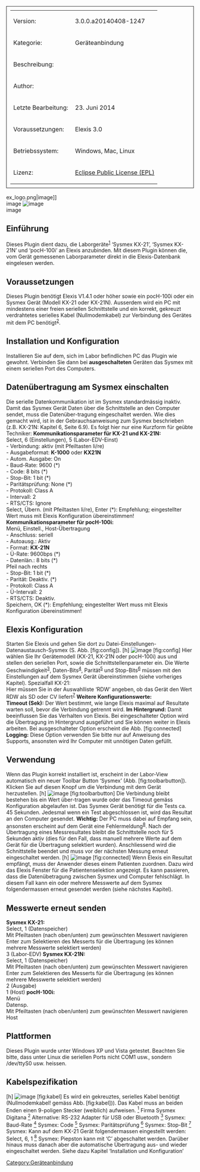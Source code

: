 [[Category:Geräteanbindung]]
<table style="width:100%; border: 1px solid; padding: 10px">
	
	<tr>
		<td>Version:</td>
		<td>3.0.0.a20140408-1247</td>
	</tr>
	<tr>
		<td style="width:150px;">Kategorie:</td>
		<td>Geräteanbindung</td>
	</tr>
	<tr>
		<td>Beschreibung:</td>
		<td></td>
	</tr>
	<tr>
		<td>Author:</td>
		<td></td>
	</tr>
	<tr>
		<td>Letzte Bearbeitung:</td>
		<td>23. Juni 2014</td>
	</tr>
	<tr>
		<td>Voraussetzungen:</td>
		<td>Elexis 3.0</td>
	</tr>
	<tr>
		<td>Betriebssystem:</td>
		<td>Windows, Mac, Linux</td>
	</tr>
	<tr>
		<td>Lizenz:</td>
		<td>[http://www.eclipse.org/legal/epl-v10.html Eclipse Public License (EPL)]</td>
	</tr>
</table>
ex_logo.png|image]]<br />
 image
[[File:sysmex-_device.png|image]]<br />
 image
== Einführung ==
Dieses Plugin dient dazu, die Laborgeräte<sup>[[#fn1|1]]</sup> ‘Sysmex KX-21’, ‘Sysmex KX-21N’ und ‘pocH-100i’ an Elexis anzubinden. Mit diesem Plugin können die, vom Gerät gemessenen Laborparameter direkt in die Elexis-Datenbank eingelesen werden.
== Voraussetzungen ==
Dieses Plugin benötigt Elexis V1.4.1 oder höher sowie ein pocH-100i oder ein Sysmex Gerät (Modell KX-21 oder KX-21N). Ausserdem wird ein PC mit mindestens einer freien seriellen Schnittstelle und ein korrekt, gekreuzt verdrahtetes serielles Kabel (Nullmodemkabel) zur Verbindung des Gerätes mit dem PC benötigt<sup>[[#fn2|2]]</sup>.
== Installation und Konfiguration ==
Installieren Sie auf dem, sich im Labor befindlichen PC das Plugin wie gewohnt. Verbinden Sie dann bei '''ausgeschalteten''' Geräten das Sysmex mit einem seriellen Port des Computers.
== Datenübertragung am Sysmex einschalten ==
Die serielle Datenkommunikation ist im Sysmex standardmässig inaktiv. Damit das Sysmex Gerät Daten über die Schnittstelle an den Computer sendet, muss die Datenüber-tragung eingeschaltet werden. Wie dies gemacht wird, ist in der Gebrauchsanweisung zum Sysmex beschrieben (z.B. KX-21N: Kapitel 6, Seite 6.9). Es folgt hier nur eine Kurzform für geübte Techniker:
'''Kommunikationsparameter für KX-21 und KX-21N:'''<br />
 Select, 6 (Einstellungen), 5 (Labor-EDV-Einst)<br />
 - Verbindung: aktiv (mit Pfeiltasten li/re)<br />
 - Ausgabeformat: '''K-1000''' oder '''KX21N'''<br />
 - Autom. Ausgabe: On<br />
 - Baud-Rate: 9600 (*)<br />
 - Code: 8 bits (*)<br />
 - Stop-Bit: 1 bit (*)<br />
 - Paritätsprüfung: None (*)<br />
 - Protokoll: Class A<br />
 - Intervall: 2<br />
 - RTS/CTS: Ignore<br />
 Select, Übern. (mit Pfeiltasten li/re), Enter
(*): Empfehlung; eingestellter Wert muss mit Elexis Konfiguration übereinstimmen!<br />
 '''Kommunikationsparameter für pocH-100i:'''<br />
 Menü, Einstell., Host-Übertragung<br />
 - Anschluss: seriell<br />
 - Autoausg.: Aktiv<br />
 - Format: '''KX-21N'''<br />
 - Ü-Rate: 9600bps (*)<br />
 - Datenlän.: 8 bits (*)<br />
 Pfeil nach rechts<br />
 - Stop-Bit: 1 bit (*)<br />
 - Parität: Deaktiv. (*)<br />
 - Protokoll: Class A<br />
 - Ü-Intervall: 2<br />
 - RTS/CTS: Deaktiv.<br />
 Speichern, OK
(*): Empfehlung; eingestellter Wert muss mit Elexis Konfiguration übereinstimmen!
== Elexis Konfiguration ==
Starten Sie Elexis und gehen Sie dort zu Datei-Einstellungen-Datenaustausch-Sysmex (S. Abb. [fig:config]).
[h] [[File:sysmex-config.png|image]] [fig:config]
Hier wählen Sie Ihr Gerätemodell (KX-21, KX-21N oder pocH-100i) aus und stellen den seriellen Port, sowie die Schnittstellenparameter ein. Die Werte Geschwindigkeit<sup>[[#fn3|3]]</sup>, Daten-Bits<sup>[[#fn4|4]]</sup>, Parität<sup>[[#fn5|5]]</sup> und Stop-Bits<sup>[[#fn6|6]]</sup> müssen mit den Einstellungen auf dem Sysmex Gerät übereinstimmen (siehe vorheriges Kapitel).
Spezialfall KX-21:<br />
 Hier müssen Sie in der Auswahlliste ‘RDW’ angeben, ob das Gerät den Wert RDW als SD oder CV liefert<sup>[[#fn7|7]]</sup>
'''Weitere Konfigurationswerte:'''<br />
 '''Timeout (Sek):''' Der Wert bestimmt, wie lange Elexis maximal auf Resultate warten soll, bevor die Verbindung getrennt wird.
'''Im Hintergrund:''' Damit beeinflussen Sie das Verhalten von Elexis. Bei eingeschalteter Option wird die Übertragung im Hintergrund ausgeführt und Sie können weiter in Elexis arbeiten. Bei ausgeschalteter Option erscheint die Abb. [fig:connected]
'''Logging:''' Diese Option verwenden Sie bitte nur auf Anweisung des Supports, ansonsten wird Ihr Computer mit unnötigen Daten gefüllt.
== Verwendung ==
Wenn das Plugin korrekt installiert ist, erscheint in der Labor-View automatisch ein neuer Toolbar Button ‘Sysmex’ (Abb. [fig:toolbarbutton]). Klicken Sie auf diesen Knopf um die Verbindung mit dem Gerät herzustellen.
[h] [[File:sysmex-toolbarbutton.png|image]] [fig:toolbarbutton]
Die Verbindung bleibt bestehen bis ein Wert über-tragen wurde oder das Timeout gemäss Konfiguration abgelaufen ist. Das Sysmex Gerät benötigt für die Tests ca. 45 Sekunden. Jedesmal wenn ein Test abgeschlossen ist, wird das Resultat an den Computer gesendet.
'''Wichtig:''' Der PC muss dabei auf Empfang sein, ansonsten erscheint auf dem Gerät eine Fehlermeldung<sup>[[#fn8|8]]</sup>. Nach der Übertragung eines Messresultates bleibt die Schnittstelle noch für 5 Sekunden aktiv (dies für den Fall, dass manuell mehrere Werte auf dem Gerät für die Übertragung selektiert wurden). Anschliessend wird die Schnittstelle beendet und muss vor der nächsten Messung erneut eingeschaltet werden.
[h] [[File:sysmex-connected.png|image]] [fig:connected]
Wenn Elexis ein Resultat empfängt, muss der Anwender dieses einem Patienten zuordnen. Dazu wird das Elexis Fenster für die Patientenselektion angezeigt.
Es kann passieren, dass die Datenübetragung zwischen Sysmex und Computer fehlschlägt. In diesem Fall kann ein oder mehrere Messwerte auf dem Sysmex folgendermassen erneut gesendet werden (siehe nächstes Kapitel).
== Messwerte erneut senden ==
'''Sysmex KX-21:'''<br />
 Select, 1 (Datenspeicher)<br />
 Mit Pfeiltasten (nach oben/unten) zum gewünschten Messwert navigieren<br />
 Enter zum Selektieren des Messerts für die Übertragung (es können mehrere Messwerte selektiert werden)<br />
 3 (Labor-EDV)
'''Sysmex KX-21N:'''<br />
 Select, 1 (Datenspeicher)<br />
 Mit Pfeiltasten (nach oben/unten) zum gewünschten Messwert navigieren<br />
 Enter zum Selektieren des Messerts für die Übertragung (es können mehrere Messwerte selektiert werden)<br />
 2 (Ausgabe)<br />
 1 (Host)
'''pocH-100i:'''<br />
 Menü<br />
 Datensp.<br />
 Mit Pfeiltasten (nach oben/unten) zum gewünschten Messwert navigieren<br />
 Host
== Plattformen ==
Dieses Plugin wurde unter Windows XP und Vista getestet. Beachten Sie bitte, dass unter Linux die seriellen Ports nicht COM1 usw., sondern /dev/ttyS0 usw. heissen.
== Kabelspezifikation ==
[h] [[File:sysmex-kabel.png|image]] [fig:kabel]
Es wird ein gekreuztes, serielles Kabel benötigt (Nullmodemkabel! gemäss Abb. [fig:kabel])). Das Kabel muss an beiden Enden einen 9-poligen Stecker (weiblich) aufweisen.
[[#fnr1|<sup>1</sup>]] Firma Sysmex Digitana
[[#fnr2|<sup>2</sup>]] Alternative: RS-232 Adapter für USB oder Bluetooth
[[#fnr3|<sup>3</sup>]] Sysmex: Baud-Rate
[[#fnr4|<sup>4</sup>]] Sysmex: Code
[[#fnr5|<sup>5</sup>]] Sysmex: Paritätsprüfung
[[#fnr6|<sup>6</sup>]] Sysmex: Stop-Bit
[[#fnr7|<sup>7</sup>]] Sysmex: Kann auf dem KX-21 Gerät folgendermassen eingestellt werden: Select, 6, 1
[[#fnr8|<sup>8</sup>]] Sysmex: Piepston kann mit ‘C’ abgeschaltet werden. Darüber hinaus muss danach aber die automatische Übertragung aus- und wieder eingeschaltet werden. Siehe dazu Kapitel ‘Installation und Konfiguration’